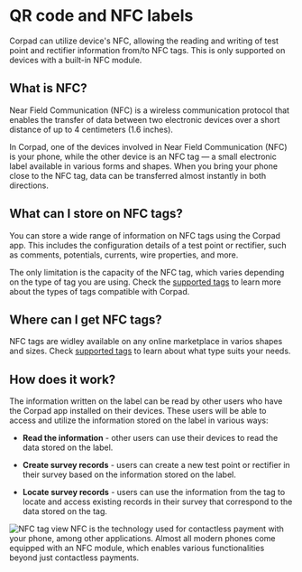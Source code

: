 
# QR code and NFC labels

Corpad can utilize device's NFC, allowing the reading and writing of test point and rectifier information from/to NFC tags. This is only supported on devices with a built-in NFC module.

## What is NFC?

Near Field Communication (NFC) is a wireless communication protocol that enables the transfer of data between two electronic devices over a short distance of up to 4 centimeters (1.6 inches).

In Corpad, one of the devices involved in Near Field Communication (NFC) is your phone, while the other device is an NFC tag — a small electronic label available in various forms and shapes. When you bring your phone close to the NFC tag, data can be transferred almost instantly in both directions.

## What can I store on NFC tags?

You can store a wide range of information on NFC tags using the Corpad app. This includes the configuration details of a test point or rectifier, such as comments, potentials, currents, wire properties, and more.

The only limitation is the capacity of the NFC tag, which varies depending on the type of tag you are using. Check the [supported tags](/nfc/supported_tags.mdx) to learn more about the types of tags compatible with Corpad.

## Where can I get NFC tags?

NFC tags are widley available on any online marketplace in varios shapes and sizes. Check [supported tags](/nfc/supported_tags.mdx) to learn about what type suits your needs.

## How does it work?

The information written on the label can be read by other users who have the Corpad app installed on their devices. These users will be able to access and utilize the information stored on the label in various ways:

- **Read the information** - other users can use their devices to read the data stored on the label.

- **Create survey records** - users can create a new test point or rectifier in their survey based on the information stored on the label.

- **Locate survey records** - users can use the information from the tag to locate and access existing records in their survey that correspond to the data stored on the tag.

<ImageView>
  <Image
    src="/images/nfc/10.1.png"
    alt="NFC tag view"
    width={300}
    height={300}
  />
</ImageView>

<Callout type="info" emoji="ℹ️">
  NFC is the technology used for contactless payment with your phone, among
  other applications. Almost all modern phones come equipped with an NFC module,
  which enables various functionalities beyond just contactless payments.
</Callout>

<Cards>
  <Card title="Writing and reading" href="/nfc/writing_and_reading" />
  <Card title="Supported tags" href="/nfc/supported_tags" />
  <Card title="Tag-errors" href="/nfc/tag_errors" />
  <Card title="Order tags" href="/nfc/order_tags" />
</Cards>
